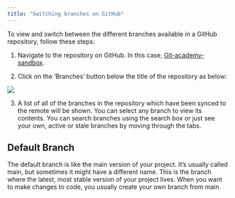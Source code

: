 ```yaml
---
title: "Switching branches on GitHub"
---
```


To view and switch between the different branches available in a GitHub repository, follow these steps:

1.  Navigate to the repository on GitHub. In this case, [Git-academy-sandbox](https://github.com/dfe-analytical-services/git-academy-sandbox){target="_blank"}.

2.  Click on the 'Branches' button below the title of the repository as below:

![](images/view_branches_in_GitHub.png){fig-alt="Screenshot of the git-academy-sandbox repository main page, highlighting the 'Branches' button."}

3. A list of all of the branches in the repository which have been synced to the remote will be shown. You can select any branch to view its contents. You can search branches using the search box or just see your own, active or stale branches by moving through the tabs. 

::: {.callout-note}
## Default Branch
The default branch is like the main version of your project. It's usually called main, but sometimes it might have a different name. This is the branch where the latest, most stable version of your project lives. When you want to make changes to code, you usually create your own branch from main. 
:::
